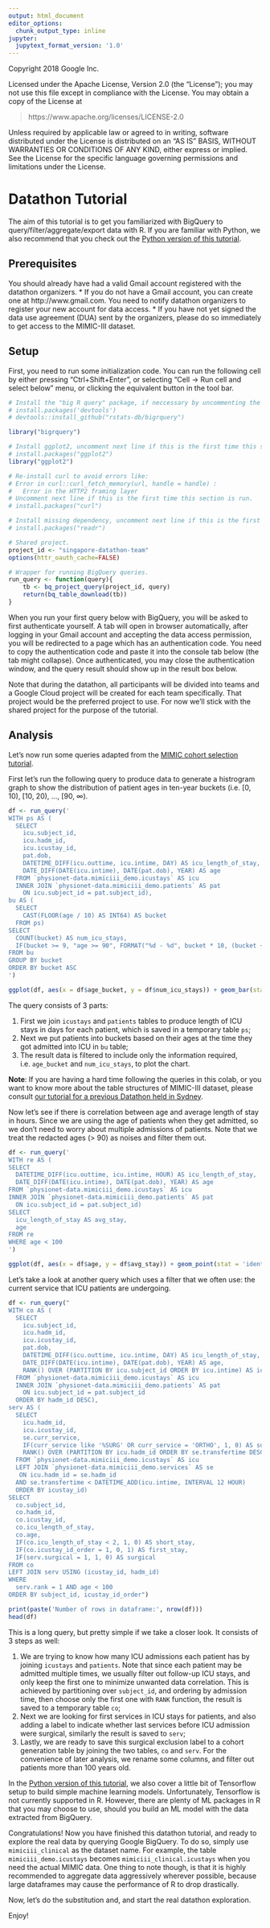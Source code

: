 ```yaml
---
output: html_document
editor_options:
  chunk_output_type: inline
jupyter:
  jupytext_format_version: '1.0'
---
```


Copyright 2018 Google Inc.

Licensed under the Apache License, Version 2.0 (the "License");
you may not use this file except in compliance with the License.
You may obtain a copy of the License at

> https://www.apache.org/licenses/LICENSE-2.0

Unless required by applicable law or agreed to in writing, software
distributed under the License is distributed on an "AS IS" BASIS,
WITHOUT WARRANTIES OR CONDITIONS OF ANY KIND, either express or implied.
See the License for the specific language governing permissions and
limitations under the License.

# Datathon Tutorial

The aim of this tutorial is to get you familiarized with BigQuery to query/filter/aggregate/export data with R. If you are familiar with Python, we also recommend that you check out the [Python version of this tutorial](bigquery_colab.ipynb).

## Prerequisites

You should already have had a valid Gmail account registered with the datathon organizers.
  * If you do not have a Gmail account, you can create one at http://www.gmail.com. You need to notify datathon organizers to register your new account for data access.
  * If you have not yet signed the data use agreement (DUA) sent by the organizers, please do so immediately to get access to the MIMIC-III dataset.

## Setup

First, you need to run some initialization code. You can run the following cell by either pressing "Ctrl+Shift+Enter", or selecting "Cell -> Run cell and select below" menu, or clicking the equivalent button in the tool bar.

```r
# Install the "big R query" package, if neccessary by uncommenting the following two lines:
# install.packages('devtools')
# devtools::install_github("rstats-db/bigrquery")

library("bigrquery")

# Install ggplot2, uncomment next line if this is the first time this section is run.
# install.packages("ggplot2")
library("ggplot2")

# Re-install curl to avoid errors like:
# Error in curl::curl_fetch_memory(url, handle = handle) :
#   Error in the HTTP2 framing layer
# Uncomment next line if this is the first time this section is run.
# install.packages("curl")

# Install missing dependency, uncomment next line if this is the first time this section is run.
# install.packages("readr")

# Shared project.
project_id <- "singapore-datathon-team"
options(httr_oauth_cache=FALSE)

# Wrapper for running BigQuery queries.
run_query <- function(query){
    tb <- bq_project_query(project_id, query)
    return(bq_table_download(tb))
}
```

When you run your first query below with BigQuery, you will be asked to first authenticate yourself. A tab will open in browser automatically, after logging in your Gmail account and accepting the data access permission, you will be redirected to a page which has an authentication code. You need to copy the authentication code and paste it into the console tab below (the tab might collapse). Once authenticated, you may close the authentication window, and the query result should show up in the result box below.

Note that during the datathon, all participants will be divided into teams and a Google Cloud project will be created for each team specifically. That project would be the preferred project to use. For now we'll stick with the shared project for the purpose of the tutorial.

## Analysis

Let's now run some queries adapted from the [MIMIC cohort selection tutorial](https://github.com/MIT-LCP/mimic-code/blob/master/tutorials/cohort-selection.ipynb).

First let's run the following query to produce data to generate a histrogram graph to show the distribution of patient ages in ten-year buckets (i.e. [0, 10), [10, 20), ..., [90, ∞).

```r
df <- run_query('
WITH ps AS (
  SELECT
    icu.subject_id,
    icu.hadm_id,
    icu.icustay_id,
    pat.dob,
    DATETIME_DIFF(icu.outtime, icu.intime, DAY) AS icu_length_of_stay,
    DATE_DIFF(DATE(icu.intime), DATE(pat.dob), YEAR) AS age
  FROM `physionet-data.mimiciii_demo.icustays` AS icu
  INNER JOIN `physionet-data.mimiciii_demo.patients` AS pat
    ON icu.subject_id = pat.subject_id),
bu AS (
  SELECT
    CAST(FLOOR(age / 10) AS INT64) AS bucket
  FROM ps)
SELECT
  COUNT(bucket) AS num_icu_stays,
  IF(bucket >= 9, "age >= 90", FORMAT("%d - %d", bucket * 10, (bucket + 1) * 10)) AS age_bucket
FROM bu
GROUP BY bucket
ORDER BY bucket ASC
')

ggplot(df, aes(x = df$age_bucket, y = df$num_icu_stays)) + geom_bar(stat = 'identity', fill = 'steelblue') + xlab("age_bucket") + ylab("num_icu_stays")
```

The query consists of 3 parts:

1.   First we join `icustays` and `patients` tables to produce length of ICU stays in days for each patient, which is saved in a temporary table `ps`;
2.   Next we put patients into buckets based on their ages at the time they got admitted into ICU in `bu` table;
3.   The result data is filtered to include only the information required, i.e. `age_bucket` and `num_icu_stays`, to plot the chart.

**Note**: If you are having a hard time following the queries in this colab, or you want to know more about the table structures of MIMIC-III dataset, please consult [our tutorial for a previous Datathon held in Sydney](../anzics18/tutorial.Rmd).

Now let's see if there is correlation between age and average length of stay in hours. Since we are using the age of patients when they get admitted, so we don't need to worry about multiple admissions of patients. Note that we treat the redacted ages (> 90) as noises and filter them out.

```r
df <- run_query('
WITH re AS (
SELECT
  DATETIME_DIFF(icu.outtime, icu.intime, HOUR) AS icu_length_of_stay,
  DATE_DIFF(DATE(icu.intime), DATE(pat.dob), YEAR) AS age
FROM `physionet-data.mimiciii_demo.icustays` AS icu
INNER JOIN `physionet-data.mimiciii_demo.patients` AS pat
  ON icu.subject_id = pat.subject_id)
SELECT
  icu_length_of_stay AS avg_stay,
  age
FROM re
WHERE age < 100
')

ggplot(df, aes(x = df$age, y = df$avg_stay)) + geom_point(stat = 'identity', fill = 'steelblue') + xlab("age") + ylab("avg_stay")
```

Let's take a look at another query which uses a filter that we often use: the current service that ICU patients are undergoing.

```r
df <- run_query("
WITH co AS (
  SELECT
    icu.subject_id,
    icu.hadm_id,
    icu.icustay_id,
    pat.dob,
    DATETIME_DIFF(icu.outtime, icu.intime, DAY) AS icu_length_of_stay,
    DATE_DIFF(DATE(icu.intime), DATE(pat.dob), YEAR) AS age,
    RANK() OVER (PARTITION BY icu.subject_id ORDER BY icu.intime) AS icustay_id_order
  FROM `physionet-data.mimiciii_demo.icustays` AS icu
  INNER JOIN `physionet-data.mimiciii_demo.patients` AS pat
    ON icu.subject_id = pat.subject_id
  ORDER BY hadm_id DESC),
serv AS (
  SELECT
    icu.hadm_id,
    icu.icustay_id,
    se.curr_service,
    IF(curr_service like '%SURG' OR curr_service = 'ORTHO', 1, 0) AS surgical,
    RANK() OVER (PARTITION BY icu.hadm_id ORDER BY se.transfertime DESC) as rank
  FROM `physionet-data.mimiciii_demo.icustays` AS icu
  LEFT JOIN `physionet-data.mimiciii_demo.services` AS se
   ON icu.hadm_id = se.hadm_id
  AND se.transfertime < DATETIME_ADD(icu.intime, INTERVAL 12 HOUR)
  ORDER BY icustay_id)
SELECT
  co.subject_id,
  co.hadm_id,
  co.icustay_id,
  co.icu_length_of_stay,
  co.age,
  IF(co.icu_length_of_stay < 2, 1, 0) AS short_stay,
  IF(co.icustay_id_order = 1, 0, 1) AS first_stay,
  IF(serv.surgical = 1, 1, 0) AS surgical
FROM co
LEFT JOIN serv USING (icustay_id, hadm_id)
WHERE
  serv.rank = 1 AND age < 100
ORDER BY subject_id, icustay_id_order")

print(paste('Number of rows in dataframe:', nrow(df)))
head(df)
```

This is a long query, but pretty simple if we take a closer look. It consists of 3 steps as well:

1.   We are trying to know how many ICU admissions each patient has by joining `icustays` and `patients`. Note that since each patient may be admitted multiple times, we usually filter out follow-up ICU stays, and only keep the first one to minimize unwanted data correlation. This is achieved by partitioning over `subject_id`, and ordering by admission time, then choose only the first one with `RANK` function, the result is saved to a temporary table `co`;
2.   Next we are looking for first services in ICU stays for patients, and also adding a label to indicate whether last services before ICU admission were surgical, similarly the result is saved to `serv`;
3.   Lastly, we are ready to save this surgical exclusion label to a cohort generation table by joining the two tables, `co` and `serv`. For the convenience of later analysis, we rename some columns, and filter out patients more than 100 years old.

In the [Python version of this tutorial](bigquery_tutorial.ipynb), we also cover a little bit of Tensorflow setup to build simple machine learning models. Unfortunately, Tensorflow is not currently supported in R. However, there are plenty of ML packages in R that you may choose to use, should you build an ML model with the data extracted from BigQuery.

Congratulations! Now you have finished this datathon tutorial, and ready to explore the real data by querying Google BigQuery. To do so, simply use ` mimiciii_clinical` as the dataset name. For example, the table `mimiciii_demo.icustays` becomes `mimiciii_clinical.icustays` when you need the actual MIMIC data. One thing to note though, is that it is highly recommended to aggregate data aggressively wherever possible, because large dataframes may cause the performance of R to drop drastically.

Now, let's do the substitution and, and start the real datathon exploration.

Enjoy!
